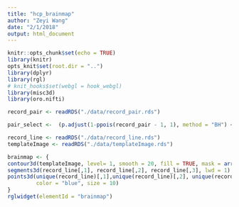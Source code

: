 ```yaml
---
title: "hcp_brainmap"
author: "Zeyi Wang"
date: "2/1/2018"
output: html_document
---
```


```r
knitr::opts_chunk$set(echo = TRUE)
library(knitr)
opts_knit$set(root.dir = "..")
library(dplyr)
library(rgl)
# knit_hooks$set(webgl = hook_webgl)
library(misc3d)
library(oro.nifti)
```

```r
record_pair <- readRDS("./data/record_pair.rds")

pair_select <-  (p.adjust(1-ppois(record_pair - 1, 1), method = "BH") < 0.05) * 1

record_line <- readRDS("./data/record_line.rds")
templateImage <- readRDS("./data/templateImage.rds")

brainmap <- {
contour3d(templateImage, level= 1, smooth = 20, fill = TRUE, mask = array(TRUE, dim(templateImage)), alpha = .1, add = FALSE)
segments3d(record_line[,1], record_line[,2], record_line[,3], lwd = 1)
points3d(unique(record_line)[,1],unique(record_line)[,2], unique(record_line)[,3], 
         color = "blue", size = 10)
}
rglwidget(elementId = "brainmap")

```